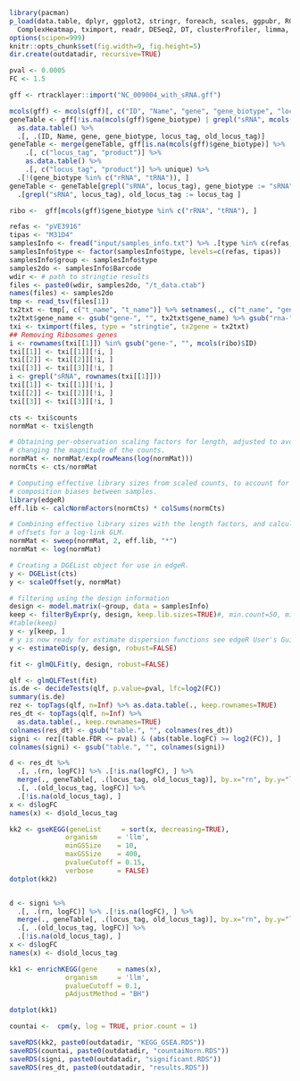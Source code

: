 ```r
library(pacman) 
p_load(data.table, dplyr, ggplot2, stringr, foreach, scales, ggpubr, RColorBrewer, 
  ComplexHeatmap, tximport, readr, DESeq2, DT, clusterProfiler, limma, edgeR)
options(scipen=999)
knitr::opts_chunk$set(fig.width=9, fig.height=5)
dir.create(outdatadir, recursive=TRUE)

pval <- 0.0005
FC <- 1.5

gff <- rtracklayer::import("NC_009004_with_sRNA.gff")

mcols(gff) <- mcols(gff)[, c("ID", "Name", "gene", "gene_biotype", "locus_tag", "old_locus_tag", "Ontology_term", "product")]
geneTable <- gff[!is.na(mcols(gff)$gene_biotype) | grepl("sRNA", mcols(gff)$locus_tag) ] %>% 
  as.data.table() %>% 
  .[, .(ID, Name, gene, gene_biotype, locus_tag, old_locus_tag)]
geneTable <- merge(geneTable, gff[is.na(mcols(gff)$gene_biotype)] %>% 
    .[, c("locus_tag", "product")] %>% 
    as.data.table() %>% 
    .[, c("locus_tag", "product")] %>% unique) %>% 
  .[!(gene_biotype %in% c("rRNA", "tRNA")), ]
geneTable <- geneTable[grepl("sRNA", locus_tag), gene_biotype := "sRNA"] %>% 
  .[grepl("sRNA", locus_tag), old_locus_tag := locus_tag ]  

ribo <-  gff[mcols(gff)$gene_biotype %in% c("rRNA", "tRNA"), ]
```

```r
refas <- "pVE3916"
tipas <- "M31D4"
samplesInfo <- fread("input/samples_info.txt") %>% .[type %in% c(refas, tipas)]
samplesInfo$type <- factor(samplesInfo$type, levels=c(refas, tipas))
samplesInfo$group <- samplesInfo$type
samples2do <- samplesInfo$Barcode
wdir <- # path to stringtie results
files <- paste0(wdir, samples2do, "/t_data.ctab")
names(files) <- samples2do
tmp <- read_tsv(files[1])
tx2txt <- tmp[, c("t_name", "t_name")] %>% setnames(., c("t_name", "gene_name"))
tx2txt$gene_name <- gsub("gene-", "", tx2txt$gene_name) %>% gsub("rna-", "", .) 
txi <- tximport(files, type = "stringtie", tx2gene = tx2txt)
## Removing Ribosomes genes 
i <- rownames(txi[[1]]) %in% gsub("gene-", "", mcols(ribo)$ID)
txi[[1]] <- txi[[1]][!i, ]
txi[[2]] <- txi[[2]][!i, ]
txi[[3]] <- txi[[3]][!i, ]
i <- grepl("sRNA", rownames(txi[[1]]))
txi[[1]] <- txi[[1]][!i, ]
txi[[2]] <- txi[[2]][!i, ]
txi[[3]] <- txi[[3]][!i, ]

cts <- txi$counts
normMat <- txi$length

# Obtaining per-observation scaling factors for length, adjusted to avoid
# changing the magnitude of the counts.
normMat <- normMat/exp(rowMeans(log(normMat)))
normCts <- cts/normMat

# Computing effective library sizes from scaled counts, to account for
# composition biases between samples.
library(edgeR)
eff.lib <- calcNormFactors(normCts) * colSums(normCts)

# Combining effective library sizes with the length factors, and calculating
# offsets for a log-link GLM.
normMat <- sweep(normMat, 2, eff.lib, "*")
normMat <- log(normMat)

# Creating a DGEList object for use in edgeR.
y <- DGEList(cts)
y <- scaleOffset(y, normMat)

# filtering using the design information
design <- model.matrix(~group, data = samplesInfo)
keep <- filterByExpr(y, design, keep.lib.sizes=TRUE)#, min.count=50, min.total.count=100)
#table(keep)
y <- y[keep, ]
# y is now ready for estimate dispersion functions see edgeR User's Guide
y <- estimateDisp(y, design, robust=FALSE)

fit <- glmQLFit(y, design, robust=FALSE)

qlf <- glmQLFTest(fit)
is.de <- decideTests(qlf, p.value=pval, lfc=log2(FC))
summary(is.de)
rez <- topTags(qlf, n=Inf) %>% as.data.table(., keep.rownames=TRUE)
res_dt <- topTags(qlf, n=Inf) %>% 
  as.data.table(., keep.rownames=TRUE)
colnames(res_dt) <- gsub("table.", "", colnames(res_dt))
signi <- rez[(table.FDR <= pval) & (abs(table.logFC) >= log2(FC)), ]
colnames(signi) <- gsub("table.", "", colnames(signi))

d <- res_dt %>% 
  .[, .(rn, logFC)] %>% .[!is.na(logFC), ] %>% 
  merge(., geneTable[, .(locus_tag, old_locus_tag)], by.x="rn", by.y="locus_tag") %>% 
  .[, .(old_locus_tag, logFC)] %>% 
  .[!is.na(old_locus_tag), ]
x <- d$logFC
names(x) <- d$old_locus_tag
```

```r
kk2 <- gseKEGG(geneList     = sort(x, decreasing=TRUE),
              organism     = 'llm',
              minGSSize    = 10,
              maxGSSize    = 400,
              pvalueCutoff = 0.15,
              verbose      = FALSE)
dotplot(kk2)


d <- signi %>% 
  .[, .(rn, logFC)] %>% .[!is.na(logFC), ] %>% 
  merge(., geneTable[, .(locus_tag, old_locus_tag)], by.x="rn", by.y="locus_tag") %>% 
  .[, .(old_locus_tag, logFC)] %>% 
  .[!is.na(old_locus_tag), ]
x <- d$logFC
names(x) <- d$old_locus_tag

kk1 <- enrichKEGG(gene     = names(x),
              organism     = 'llm',
              pvalueCutoff = 0.1,
              pAdjustMethod = "BH")

dotplot(kk1)

countai <-  cpm(y, log = TRUE, prior.count = 1)

saveRDS(kk2, paste0(outdatadir, "KEGG_GSEA.RDS"))
saveRDS(countai, paste0(outdatadir, "countaiNorn.RDS"))
saveRDS(signi, paste0(outdatadir, "significant.RDS"))
saveRDS(res_dt, paste0(outdatadir, "results.RDS"))
```